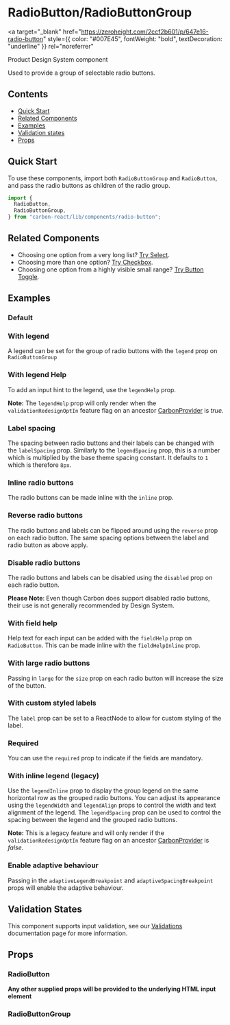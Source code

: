 

<Meta of={RadioButtonStories} />

# RadioButton/RadioButtonGroup

<a
  target="_blank"
  href="https://zeroheight.com/2ccf2b601/p/647e16-radio-button"
  style={{ color: "#007E45", fontWeight: "bold", textDecoration: "underline" }}
  rel="noreferrer"
>
  Product Design System component
</a>

Used to provide a group of selectable radio buttons.

## Contents

- [Quick Start](#quick-start)
- [Related Components](#related-components)
- [Examples](#examples)
- [Validation states](#validation-states)
- [Props](#props)

## Quick Start

To use these components, import both `RadioButtonGroup` and `RadioButton`, and pass the radio buttons as children of the radio group.

```javascript
import {
  RadioButton,
  RadioButtonGroup,
} from "carbon-react/lib/components/radio-button";
```

## Related Components

- Choosing one option from a very long list? [Try Select](../?path=/docs/select--docs).
- Choosing more than one option? [Try Checkbox](../?path=/docs/checkbox--docs).
- Choosing one option from a highly visible small range? [Try Button Toggle](../?path=/docs/button-toggle--docs).

## Examples

### Default

<Canvas of={RadioButtonStories.Default} />

### With legend

A legend can be set for the group of radio buttons with the `legend` prop on `RadioButtonGroup`

<Canvas of={RadioButtonStories.WithLegendAndLabels} />

### With legend Help

To add an input hint to the legend, use the `legendHelp` prop.

**Note:** The `legendHelp` prop will only render when the `validationRedesignOptIn` feature flag on an ancestor [CarbonProvider](../?path=/docs/carbon-provider--docs) is *true*.

<Canvas of={RadioButtonStories.WithLegendHelp} />

### Label spacing

The spacing between radio buttons and their labels can be changed with the `labelSpacing` prop. Similarly to the `legendSpacing` prop, this is a number which is multiplied by the base theme spacing constant. It defaults to `1` which is therefore `8px`.

<Canvas of={RadioButtonStories.DifferentLabelSpacing} />

### Inline radio buttons

The radio buttons can be made inline with the `inline` prop.

<Canvas of={RadioButtonStories.InlineRadioButtons} />

### Reverse radio buttons

The radio buttons and labels can be flipped around using the `reverse` prop on each radio button. The same spacing options between the label and radio button as above apply.

<Canvas of={RadioButtonStories.ReverseRadioButtons} />

### Disable radio buttons

The radio buttons and labels can be disabled using the `disabled` prop on each radio button.

**Please Note**: Even though Carbon does support disabled radio buttons, their use is not generally recommended by Design System.

<Canvas of={RadioButtonStories.DisableRadioButtons} />

### With field help

Help text for each input can be added with the `fieldHelp` prop on `RadioButton`. This can be made inline with the `fieldHelpInline` prop.

<Canvas of={RadioButtonStories.WithFieldHelp} />

### With large radio buttons

Passing in `large` for the `size` prop on each radio button will increase the size of the button.

<Canvas of={RadioButtonStories.WithLargeRadioButtons} />

### With custom styled labels

The `label` prop can be set to a ReactNode to allow for custom styling of the label.

<Canvas of={RadioButtonStories.WithCustomStyledLabels} />

### Required

You can use the `required` prop to indicate if the fields are mandatory.

<Canvas of={RadioButtonStories.Required} />

### With inline legend (legacy)

Use the `legendInline` prop to display the group legend on the same horizontal row as the grouped radio buttons. You can adjust its appearance using the `legendWidth` and 
`legendAlign` props to control the width and text alignment of the legend. The `legendSpacing` prop can be used to control the spacing between the legend and the grouped radio buttons.

**Note:** This is a legacy feature and will only render if the `validationRedesignOptIn` feature flag on an ancestor [CarbonProvider](../?path=/docs/carbon-provider--docs) is *false*.

<Canvas of={RadioButtonStories.WithInlineLegend} />

### Enable adaptive behaviour

Passing in the `adaptiveLegendBreakpoint` and `adaptiveSpacingBreakpoint` props will enable the adaptive behaviour.

<Canvas of={RadioButtonStories.EnableAdaptiveBehaviour} />

## Validation States

This component supports input validation, see our [Validations](../?path=/docs/documentation-validations--docs) documentation page for more information.

## Props

### RadioButton

<ArgTypes of={RadioButtonStories} />

**Any other supplied props will be provided to the underlying HTML input element**

### RadioButtonGroup

<ArgTypes of={RadioButtonGroupStories} />
